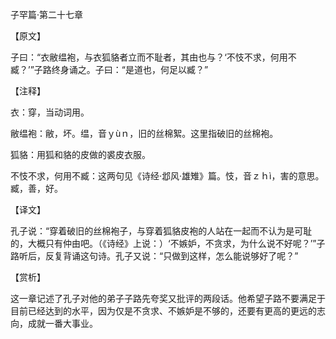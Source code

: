 

子罕篇·第二十七章

【原文】

子曰：“衣敝缊袍，与衣狐貉者立而不耻者，其由也与？‘不忮不求，何用不臧？’”子路终身诵之。子曰：“是道也，何足以臧？”

【注释】

衣：穿，当动词用。

敝缊袍：敝，坏。缊，音ｙùｎ，旧的丝棉絮。这里指破旧的丝棉袍。

狐貉：用狐和貉的皮做的裘皮衣服。

不忮不求，何用不臧：这两句见《诗经·邶风·雄雉》篇。忮，音ｚｈì，害的意思。臧，善，好。

【译文】

孔子说：“穿着破旧的丝棉袍子，与穿着狐貉皮袍的人站在一起而不认为是可耻的，大概只有仲由吧。（《诗经》上说：）‘不嫉妒，不贪求，为什么说不好呢？’”子路听后，反复背诵这句诗。孔子又说：“只做到这样，怎么能说够好了呢？”

【赏析】

这一章记述了孔子对他的弟子子路先夸奖又批评的两段话。他希望子路不要满足于目前已经达到的水平，因为仅是不贪求、不嫉妒是不够的，还要有更高的更远的志向，成就一番大事业。

